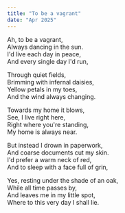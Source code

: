 ```yaml
---
title: "To be a vagrant"
date: "Apr 2025"
---
```


Ah, to be a vagrant,<br/>
Always dancing in the sun.<br/>
I'd live each day in peace,<br/>
And every single day I'd run,<br/>

Through quiet fields,<br/>
Brimming with infernal daisies,<br/>
Yellow petals in my toes,<br/>
And the wind always changing.<br/>

Towards my home it blows,<br/>
See, I live right here,<br/>
Right where you're standing,<br/>
My home is always near.<br/>

But instead I drown in paperwork,<br/>
And coarse documents cut my skin.<br/>
I'd prefer a warm neck of red,<br/>
And to sleep with a face full of grin,<br/>

Yes, resting under the shade of an oak,<br/>
While all time passes by,<br/>
And leaves me in my little spot,<br/>
Where to this very day I shall lie.<br/>
